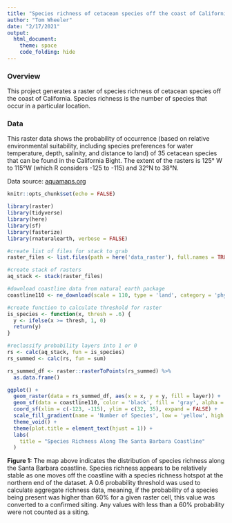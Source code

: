 ```yaml
---
title: "Species richness of cetacean species off the coast of California"
author: "Tom Wheeler"
date: "2/17/2021"
output:
  html_document:
    theme: space
    code_folding: hide
---
```


### Overview 

This project generates a raster of species richness of cetacean species off the coast of California. Species richness is  the number of species that occur in a particular location.  

### Data

This raster data shows the probability of occurrence (based on relative environmental suitability, including species preferences for water temperature, depth, salinity, and distance to land) of 35 cetacean species that can be found in the California Bight. The extent of the rasters is 125° W to 115°W (which R considers -125 to -115) and 32°N to 38°N.  

Data source: [aquamaps.org](https://www.aquamaps.org)

```r
knitr::opts_chunk$set(echo = FALSE)

library(raster)
library(tidyverse)
library(here)
library(sf)
library(fasterize)
library(rnaturalearth, verbose = FALSE)
```

```r
#create list of files for stack to grab
raster_files <- list.files(path = here('data_raster'), full.names = TRUE)

#create stack of rasters
aq_stack <- stack(raster_files)

#download coastline data from natural earth package
coastline110 <- ne_download(scale = 110, type = 'land', category = 'physical', returnclass = "sf")
```

```r
#create function to calculate threshold for raster
is_species <- function(x, thresh = .6) {
  y <- ifelse(x >= thresh, 1, 0)
  return(y)
}

#reclassify probability layers into 1 or 0
rs <- calc(aq_stack, fun = is_species)
rs_summed <- calc(rs, fun = sum)

```

```r
rs_summed_df <- raster::rasterToPoints(rs_summed) %>%
  as.data.frame()

ggplot() + 
  geom_raster(data = rs_summed_df, aes(x = x, y = y, fill = layer)) +
  geom_sf(data = coastline110, color = 'black', fill = 'gray', alpha = .5)  +
  coord_sf(xlim = c(-123, -115), ylim = c(32, 35), expand = FALSE) +
  scale_fill_gradient(name = 'Number of Species', low = 'yellow', high = 'blue') +
  theme_void() +
  theme(plot.title = element_text(hjust = 1)) +
  labs(
    title = "Species Richness Along The Santa Barbara Coastline"
  )
```

**Figure 1:** The map above indicates the distribution of species richness along the Santa Barbara coastline. Species richness appears to be relatively stable as one moves off the coastline with a species richness hotspot at the northern end of the dataset. A 0.6 probability threshold was used to calculate aggregate richness data, meaning, if the probability of a species being present was higher than 60% for a given raster cell, this value was converted to a confirmed siting. Any values with less than a 60% probability were not counted as a siting.
